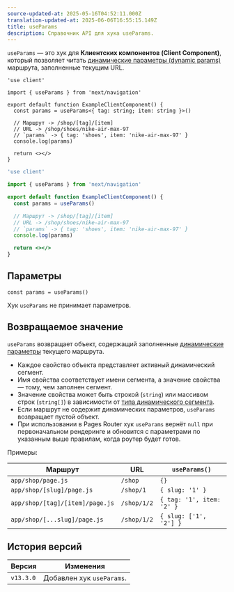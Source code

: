 ```yaml
---
source-updated-at: 2025-05-16T04:52:11.000Z
translation-updated-at: 2025-06-06T16:55:15.149Z
title: useParams
description: Справочник API для хука useParams.
---
```


`useParams` — это хук для **Клиентских компонентов (Client Component)**, который позволяет читать [динамические параметры (dynamic params)](/docs/app/building-your-application/routing/dynamic-routes) маршрута, заполненные текущим URL.

```tsx filename="app/example-client-component.tsx" switcher
'use client'

import { useParams } from 'next/navigation'

export default function ExampleClientComponent() {
  const params = useParams<{ tag: string; item: string }>()

  // Маршрут -> /shop/[tag]/[item]
  // URL -> /shop/shoes/nike-air-max-97
  // `params` -> { tag: 'shoes', item: 'nike-air-max-97' }
  console.log(params)

  return <></>
}
```

```jsx filename="app/example-client-component.js" switcher
'use client'

import { useParams } from 'next/navigation'

export default function ExampleClientComponent() {
  const params = useParams()

  // Маршрут -> /shop/[tag]/[item]
  // URL -> /shop/shoes/nike-air-max-97
  // `params` -> { tag: 'shoes', item: 'nike-air-max-97' }
  console.log(params)

  return <></>
}
```

## Параметры

```tsx
const params = useParams()
```

Хук `useParams` не принимает параметров.

## Возвращаемое значение

`useParams` возвращает объект, содержащий заполненные [динамические параметры](/docs/app/building-your-application/routing/dynamic-routes) текущего маршрута.

- Каждое свойство объекта представляет активный динамический сегмент.
- Имя свойства соответствует имени сегмента, а значение свойства — тому, чем заполнен сегмент.
- Значение свойства может быть строкой (`string`) или массивом строк (`string[]`) в зависимости от [типа динамического сегмента](/docs/app/building-your-application/routing/dynamic-routes).
- Если маршрут не содержит динамических параметров, `useParams` возвращает пустой объект.
- При использовании в Pages Router хук `useParams` вернёт `null` при первоначальном рендеринге и обновится с параметрами по указанным выше правилам, когда роутер будет готов.

Примеры:

| Маршрут                           | URL         | `useParams()`             |
| ------------------------------- | ----------- | ------------------------- |
| `app/shop/page.js`              | `/shop`     | `{}`                      |
| `app/shop/[slug]/page.js`       | `/shop/1`   | `{ slug: '1' }`           |
| `app/shop/[tag]/[item]/page.js` | `/shop/1/2` | `{ tag: '1', item: '2' }` |
| `app/shop/[...slug]/page.js`    | `/shop/1/2` | `{ slug: ['1', '2'] }`    |

## История версий

| Версия   | Изменения                 |
| --------- | ----------------------- |
| `v13.3.0` | Добавлен хук `useParams`. |